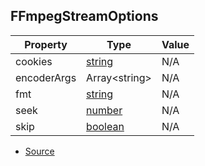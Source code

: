 ## FFmpegStreamOptions

| Property | Type | Value |
| ----------- | ----------- | ----------- |
| cookies | [string](https://developer.mozilla.org/en-US/docs/Web/JavaScript/Reference/Global_Objects/String) | N/A |
| encoderArgs | Array\<string> | N/A |
| fmt | [string](https://developer.mozilla.org/en-US/docs/Web/JavaScript/Reference/Global_Objects/String) | N/A |
| seek | [number](https://developer.mozilla.org/en-US/docs/Web/JavaScript/Reference/Global_Objects/Number) | N/A |
| skip | [boolean](https://developer.mozilla.org/en-US/docs/Web/JavaScript/Reference/Global_Objects/Boolean) | N/A |


- [Source](https://github.com/Androz2091/discord-player/blob/cb6c009/packages/discord-player/src/utils/FFmpegStream.ts#L4)